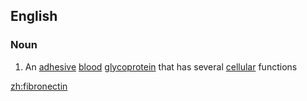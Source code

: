 ==English==

===Noun===
{{wikipedia}}
{{en-noun|s|-}}

# {{biochemistry}} An [[adhesive]] [[blood]] [[glycoprotein]] that has several [[cellular]] functions

[[zh:fibronectin]]